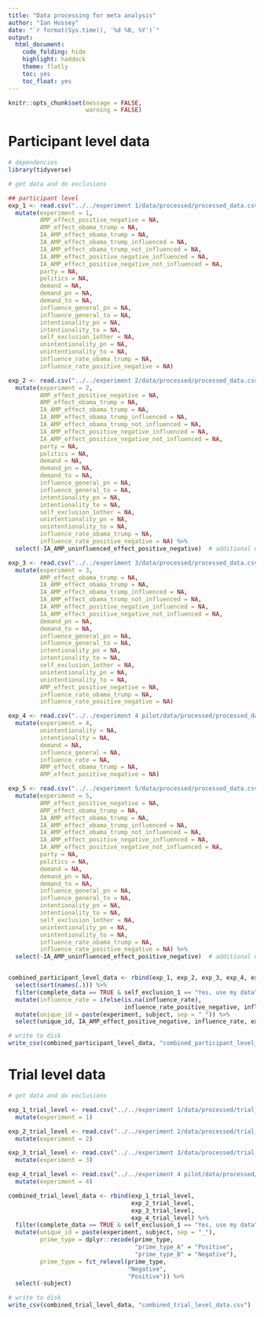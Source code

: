 ```yaml
---
title: "Data processing for meta analysis"
author: "Ian Hussey"
date: "`r format(Sys.time(), '%d %B, %Y')`"
output:
  html_document:
    code_folding: hide
    highlight: haddock
    theme: flatly
    toc: yes
    toc_float: yes
---
```


```r

knitr::opts_chunk$set(message = FALSE,
                      warning = FALSE)

```

# Participant level data

```r

# dependencies
library(tidyverse)

# get data and do exclusions

## participant level
exp_1 <- read.csv("../../experiment 1/data/processed/processed_data.csv") %>%
  mutate(experiment = 1, 
         AMP_effect_positive_negative = NA,
         AMP_effect_obama_trump = NA,
         IA_AMP_effect_obama_trump = NA,
         IA_AMP_effect_obama_trump_influenced = NA,
         IA_AMP_effect_obama_trump_not_influenced = NA,
         IA_AMP_effect_positive_negative_influenced = NA,
         IA_AMP_effect_positive_negative_not_influenced = NA,
         party = NA,
         politics = NA,
         demand = NA,
         demand_pn = NA,
         demand_to = NA,
         influence_general_pn = NA,
         influence_general_to = NA,
         intentionality_pn = NA,
         intentionality_to = NA,
         self_exclusion_1other = NA,
         unintentionality_pn = NA,
         unintentionality_to = NA,
         influence_rate_obama_trump = NA,
         influence_rate_positive_negative = NA)

exp_2 <- read.csv("../../experiment 2/data/processed/processed_data.csv") %>%
  mutate(experiment = 2, 
         AMP_effect_positive_negative = NA,
         AMP_effect_obama_trump = NA,
         IA_AMP_effect_obama_trump = NA,
         IA_AMP_effect_obama_trump_influenced = NA,
         IA_AMP_effect_obama_trump_not_influenced = NA,
         IA_AMP_effect_positive_negative_influenced = NA,
         IA_AMP_effect_positive_negative_not_influenced = NA,
         party = NA,
         politics = NA,
         demand = NA,
         demand_pn = NA,
         demand_to = NA,
         influence_general_pn = NA,
         influence_general_to = NA,
         intentionality_pn = NA,
         intentionality_to = NA,
         self_exclusion_1other = NA,
         unintentionality_pn = NA,
         unintentionality_to = NA,
         influence_rate_obama_trump = NA,
         influence_rate_positive_negative = NA) %>%
  select(-IA_AMP_uninfluenced_effect_positive_negative)  # additional unneeded column

exp_3 <- read.csv("../../experiment 3/data/processed/processed_data.csv") %>%
  mutate(experiment = 3, 
         AMP_effect_obama_trump = NA,
         IA_AMP_effect_obama_trump = NA,
         IA_AMP_effect_obama_trump_influenced = NA,
         IA_AMP_effect_obama_trump_not_influenced = NA,
         IA_AMP_effect_positive_negative_influenced = NA,
         IA_AMP_effect_positive_negative_not_influenced = NA,
         demand_pn = NA,
         demand_to = NA,
         influence_general_pn = NA,
         influence_general_to = NA,
         intentionality_pn = NA,
         intentionality_to = NA,
         self_exclusion_1other = NA,
         unintentionality_pn = NA,
         unintentionality_to = NA,
         AMP_effect_positive_negative = NA,
         influence_rate_obama_trump = NA,
         influence_rate_positive_negative = NA)

exp_4 <- read.csv("../../experiment 4 pilot/data/processed/processed_data.csv") %>%
  mutate(experiment = 4, 
         unintentionality = NA,
         intentionality = NA,
         demand = NA,
         influence_general = NA,
         influence_rate = NA,
         AMP_effect_obama_trump = NA,
         AMP_effect_positive_negative = NA)

exp_5 <- read.csv("../../experiment 5/data/processed/processed_data.csv") %>%
  mutate(experiment = 5, 
         AMP_effect_positive_negative = NA,
         AMP_effect_obama_trump = NA,
         IA_AMP_effect_obama_trump = NA,
         IA_AMP_effect_obama_trump_influenced = NA,
         IA_AMP_effect_obama_trump_not_influenced = NA,
         IA_AMP_effect_positive_negative_influenced = NA,
         IA_AMP_effect_positive_negative_not_influenced = NA,
         party = NA,
         politics = NA,
         demand = NA,
         demand_pn = NA,
         demand_to = NA,
         influence_general_pn = NA,
         influence_general_to = NA,
         intentionality_pn = NA,
         intentionality_to = NA,
         self_exclusion_1other = NA,
         unintentionality_pn = NA,
         unintentionality_to = NA,
         influence_rate_obama_trump = NA,
         influence_rate_positive_negative = NA) %>%
  select(-IA_AMP_uninfluenced_effect_positive_negative)  # additional unneeded column


combined_participant_level_data <- rbind(exp_1, exp_2, exp_3, exp_4, exp_5) %>%
  select(sort(names(.))) %>%
  filter(complete_data == TRUE & self_exclusion_1 == "Yes, use my data") %>%
  mutate(influence_rate = ifelse(is.na(influence_rate), 
                                 influence_rate_positive_negative, influence_rate)) %>%
  mutate(unique_id = paste(experiment, subject, sep = "_")) %>%
  select(unique_id, IA_AMP_effect_positive_negative, influence_rate, experiment)

# write to disk 
write_csv(combined_participant_level_data, "combined_participant_level_data.csv")

```

# Trial level data

```r

# get data and do exclusions

exp_1_trial_level <- read.csv("../../experiment 1/data/processed/trial_level_ia_amp_positive_negative_data.csv") %>%
  mutate(experiment = 1)

exp_2_trial_level <- read.csv("../../experiment 2/data/processed/trial_level_ia_amp_positive_negative_data.csv") %>%
  mutate(experiment = 2)

exp_3_trial_level <- read.csv("../../experiment 3/data/processed/trial_level_ia_amp_positive_negative_data.csv") %>%
  mutate(experiment = 3)

exp_4_trial_level <- read.csv("../../experiment 4 pilot/data/processed/trial_level_ia_amp_positive_negative_data.csv") %>%
  mutate(experiment = 4)

combined_trial_level_data <- rbind(exp_1_trial_level, 
                                   exp_2_trial_level,
                                   exp_3_trial_level,
                                   exp_4_trial_level) %>%
  filter(complete_data == TRUE & self_exclusion_1 == "Yes, use my data") %>%
  mutate(unique_id = paste(experiment, subject, sep = "_"),
         prime_type = dplyr::recode(prime_type,
                                    "prime_type_A" = "Positive",
                                    "prime_type_B" = "Negative"),
         prime_type = fct_relevel(prime_type,
                                  "Negative",
                                  "Positive")) %>%
  select(-subject)

# write to disk 
write_csv(combined_trial_level_data, "combined_trial_level_data.csv")

```
